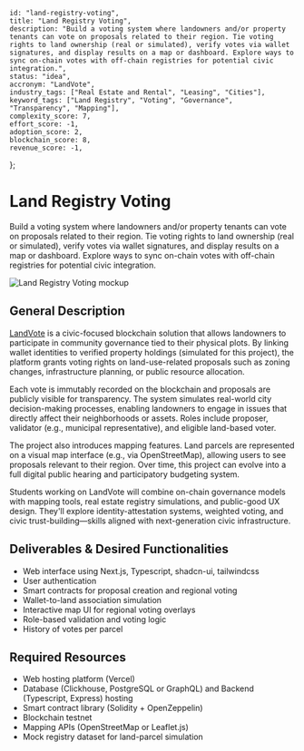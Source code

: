     id: "land-registry-voting",
    title: "Land Registry Voting",
    description: "Build a voting system where landowners and/or property tenants can vote on proposals related to their region. Tie voting rights to land ownership (real or simulated), verify votes via wallet signatures, and display results on a map or dashboard. Explore ways to sync on-chain votes with off-chain registries for potential civic integration.",
    status: "idea",
    accronym: "LandVote",
    industry_tags: ["Real Estate and Rental", "Leasing", "Cities"],
    keyword_tags: ["Land Registry", "Voting", "Governance", "Transparency", "Mapping"],
    complexity_score: 7,
    effort_score: -1,
    adoption_score: 2,
    blockchain_score: 8,
    revenue_score: -1,
};

# Land Registry Voting

Build a voting system where landowners and/or property tenants can vote on proposals related to their region. Tie voting rights to land ownership (real or simulated), verify votes via wallet signatures, and display results on a map or dashboard. Explore ways to sync on-chain votes with off-chain registries for potential civic integration.

![Land Registry Voting mockup](/images/project/land-registry-voting.jpg)

## General Description

[LandVote](https://landvote.monark.io) is a civic-focused blockchain solution that allows landowners to participate in community governance tied to their physical plots. By linking wallet identities to verified property holdings (simulated for this project), the platform grants voting rights on land-use-related proposals such as zoning changes, infrastructure planning, or public resource allocation.

Each vote is immutably recorded on the blockchain and proposals are publicly visible for transparency. The system simulates real-world city decision-making processes, enabling landowners to engage in issues that directly affect their neighborhoods or assets. Roles include proposer, validator (e.g., municipal representative), and eligible land-based voter.

The project also introduces mapping features. Land parcels are represented on a visual map interface (e.g., via OpenStreetMap), allowing users to see proposals relevant to their region. Over time, this project can evolve into a full digital public hearing and participatory budgeting system.

Students working on LandVote will combine on-chain governance models with mapping tools, real estate registry simulations, and public-good UX design. They'll explore identity-attestation systems, weighted voting, and civic trust-building—skills aligned with next-generation civic infrastructure.

## Deliverables & Desired Functionalities

- Web interface using Next.js, Typescript, shadcn-ui, tailwindcss
- User authentication 
- Smart contracts for proposal creation and regional voting
- Wallet-to-land association simulation
- Interactive map UI for regional voting overlays
- Role-based validation and voting logic
- History of votes per parcel

## Required Resources

- Web hosting platform (Vercel)
- Database (Clickhouse, PostgreSQL or GraphQL) and Backend (Typescript, Express) hosting
- Smart contract library (Solidity + OpenZeppelin)
- Blockchain testnet
- Mapping APIs (OpenStreetMap or Leaflet.js)
- Mock registry dataset for land-parcel simulation
